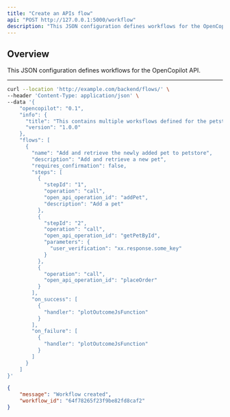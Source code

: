 ```yaml
---
title: "Create an APIs flow"
api: "POST http://127.0.0.1:5000/workflow"
description: "This JSON configuration defines workflows for the OpenCopilot API."
---
```


## Overview

This JSON configuration defines workflows for the OpenCopilot API.

---

<RequestExample>

```bash Example Request
curl --location 'http://example.com/backend/flows/' \
--header 'Content-Type: application/json' \
--data '{
    "opencopilot": "0.1",
    "info": {
      "title": "This contains multiple worksflows defined for the petstore app",
      "version": "1.0.0"
    },
    "flows": [
      {
        "name": "Add and retrieve the newly added pet to petstore",
        "description": "Add and retrieve a new pet",
        "requires_confirmation": false,
        "steps": [
          {
            "stepId": "1",
            "operation": "call",
            "open_api_operation_id": "addPet",
            "description": "Add a pet"
          },
          {
            "stepId": "2",
            "operation": "call",
            "open_api_operation_id": "getPetById",
            "parameters": {
              "user_verification": "xx.response.some_key"
            }
          },
          {
            "operation": "call",
            "open_api_operation_id": "placeOrder"
          }
        ],
        "on_success": [
          {
            "handler": "plotOutcomeJsFunction"
          }
        ],
        "on_failure": [
          {
            "handler": "plotOutcomeJsFunction"
          }
        ]
      }
    ]
}'
```

</RequestExample>


<ResponseExample>

```json Response
{
    "message": "Workflow created",
    "workflow_id": "64f78265f23f9be82fd8caf2"
}
```

</ResponseExample>